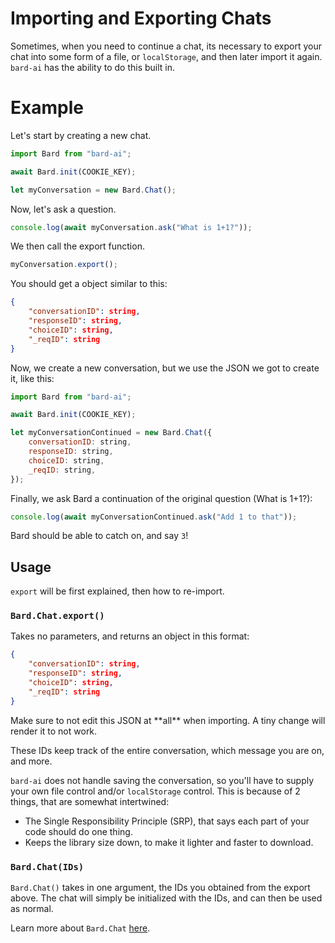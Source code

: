 
# Importing and Exporting Chats

Sometimes, when you need to continue a chat, its necessary to export your chat into some form of a file, or `localStorage`, and then later import it again. `bard-ai` has the ability to do this built in.

# Example

Let's start by creating a new chat.

```javascript copy
import Bard from "bard-ai";

await Bard.init(COOKIE_KEY);

let myConversation = new Bard.Chat();
```

Now, let's ask a question.

```javascript copy
console.log(await myConversation.ask("What is 1+1?"));
```

We then call the export function.

```javascript copy
myConversation.export();
```

You should get a object similar to this:

```json
{
    "conversationID": string,
    "responseID": string,
    "choiceID": string,
    "_reqID": string
}
```

Now, we create a new conversation, but we use the JSON we got to create it, like this:

```javascript copy
import Bard from "bard-ai";

await Bard.init(COOKIE_KEY);

let myConversationContinued = new Bard.Chat({
	conversationID: string,
	responseID: string,
	choiceID: string,
	_reqID: string,
});
```

Finally, we ask Bard a continuation of the original question (What is 1+1?):

```javascript copy
console.log(await myConversationContinued.ask("Add 1 to that"));
```

Bard should be able to catch on, and say `3`!

## Usage

<Callout>`export` will be first explained, then how to re-import.</Callout>

### `Bard.Chat.export()`

Takes no parameters, and returns an object in this format:

```json
{
    "conversationID": string,
    "responseID": string,
    "choiceID": string,
    "_reqID": string
}
```

<Callout type="error" emoji="️🚫">
  Make sure to not edit this JSON at **all** when importing. A tiny change will render it to not work.
</Callout>

These IDs keep track of the entire conversation, which message you are on, and more.

`bard-ai` does not handle saving the conversation, so you'll have to supply your own file control and/or `localStorage` control. This is because of 2 things, that are somewhat intertwined:
- The Single Responsibility Principle (SRP), that says each part of your code should do one thing.
- Keeps the library size down, to make it lighter and faster to download.

### `Bard.Chat(IDs)`

`Bard.Chat()` takes in one argument, the IDs you obtained from the export above. The chat will simply be initialized with the IDs, and can then be used as normal.

Learn more about `Bard.Chat` [here](/basics/chat).